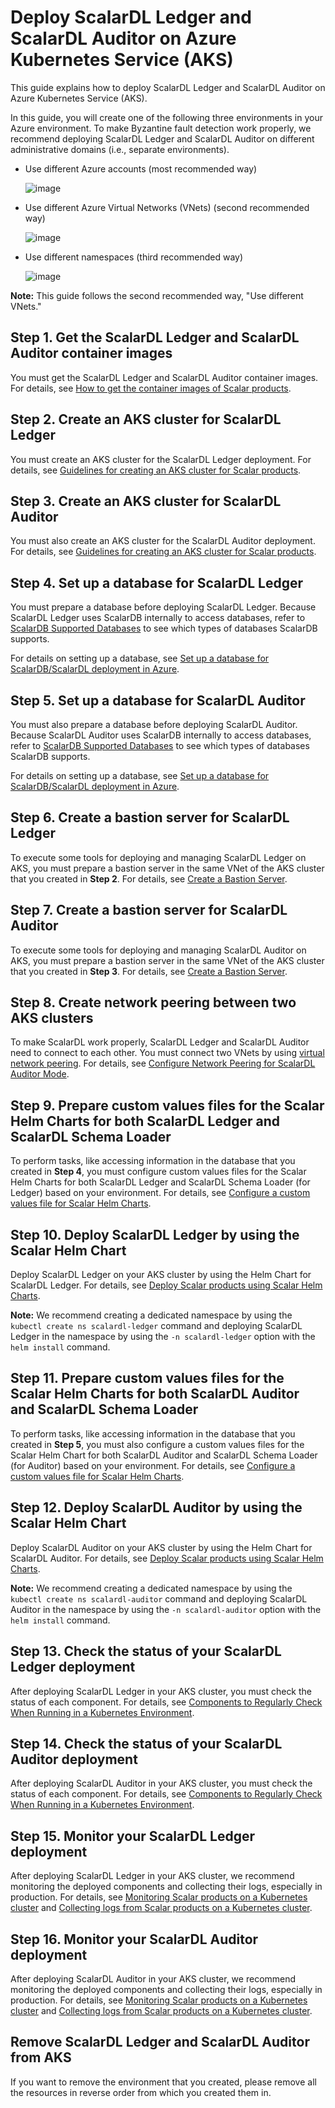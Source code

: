 # Deploy ScalarDL Ledger and ScalarDL Auditor on Azure Kubernetes Service (AKS)

This guide explains how to deploy ScalarDL Ledger and ScalarDL Auditor on Azure Kubernetes Service (AKS).

In this guide, you will create one of the following three environments in your Azure environment. To make Byzantine fault detection work properly, we recommend deploying ScalarDL Ledger and ScalarDL Auditor on different administrative domains (i.e., separate environments).

* Use different Azure accounts (most recommended way)

  ![image](images/png/AKS_ScalarDL_Auditor_Multi_Account.drawio.png)

* Use different Azure Virtual Networks (VNets) (second recommended way)

  ![image](images/png/AKS_ScalarDL_Auditor_Multi_VNet.drawio.png)

* Use different namespaces (third recommended way)

  ![image](images/png/AKS_ScalarDL_Auditor_Multi_Namespace.drawio.png)

**Note:** This guide follows the second recommended way, "Use different VNets."

## Step 1. Get the ScalarDL Ledger and ScalarDL Auditor container images

You must get the ScalarDL Ledger and ScalarDL Auditor container images. For details, see [How to get the container images of Scalar products](../scalar-kubernetes/HowToGetContainerImages.md).

## Step 2. Create an AKS cluster for ScalarDL Ledger

You must create an AKS cluster for the ScalarDL Ledger deployment. For details, see [Guidelines for creating an AKS cluster for Scalar products](CreateAKSClusterForScalarProducts.md).

## Step 3. Create an AKS cluster for ScalarDL Auditor

You must also create an AKS cluster for the ScalarDL Auditor deployment. For details, see [Guidelines for creating an AKS cluster for Scalar products](CreateAKSClusterForScalarProducts.md).

## Step 4. Set up a database for ScalarDL Ledger

You must prepare a database before deploying ScalarDL Ledger. Because ScalarDL Ledger uses ScalarDB internally to access databases, refer to [ScalarDB Supported Databases](https://github.com/scalar-labs/scalardb/blob/master/docs/scalardb-supported-databases.md) to see which types of databases ScalarDB supports.

For details on setting up a database, see [Set up a database for ScalarDB/ScalarDL deployment in Azure](SetupDatabaseForAzure.md).

## Step 5. Set up a database for ScalarDL Auditor

You must also prepare a database before deploying ScalarDL Auditor. Because ScalarDL Auditor uses ScalarDB internally to access databases, refer to [ScalarDB Supported Databases](https://github.com/scalar-labs/scalardb/blob/master/docs/scalardb-supported-databases.md) to see which types of databases ScalarDB supports.

For details on setting up a database, see [Set up a database for ScalarDB/ScalarDL deployment in Azure](SetupDatabaseForAzure.md).

## Step 6. Create a bastion server for ScalarDL Ledger

To execute some tools for deploying and managing ScalarDL Ledger on AKS, you must prepare a bastion server in the same VNet of the AKS cluster that you created in **Step 2**. For details, see [Create a Bastion Server](CreateBastionServer.md).

## Step 7. Create a bastion server for ScalarDL Auditor

To execute some tools for deploying and managing ScalarDL Auditor on AKS, you must prepare a bastion server in the same VNet of the AKS cluster that you created in **Step 3**. For details, see [Create a Bastion Server](CreateBastionServer.md).

## Step 8. Create network peering between two AKS clusters

To make ScalarDL work properly, ScalarDL Ledger and ScalarDL Auditor need to connect to each other. You must connect two VNets by using [virtual network peering](https://docs.microsoft.com/en-us/azure/virtual-network/virtual-network-peering-overview). For details, see [Configure Network Peering for ScalarDL Auditor Mode](NetworkPeeringForScalarDLAuditor.md).

## Step 9. Prepare custom values files for the Scalar Helm Charts for both ScalarDL Ledger and ScalarDL Schema Loader

To perform tasks, like accessing information in the database that you created in **Step 4**, you must configure custom values files for the Scalar Helm Charts for both ScalarDL Ledger and ScalarDL Schema Loader (for Ledger) based on your environment. For details, see [Configure a custom values file for Scalar Helm Charts](https://github.com/scalar-labs/helm-charts/blob/main/docs/configure-custom-values-file.md).

## Step 10. Deploy ScalarDL Ledger by using the Scalar Helm Chart

Deploy ScalarDL Ledger on your AKS cluster by using the Helm Chart for ScalarDL Ledger. For details, see [Deploy Scalar products using Scalar Helm Charts](https://github.com/scalar-labs/helm-charts/blob/main/docs/how-to-deploy-scalar-products.md).

**Note:** We recommend creating a dedicated namespace by using the `kubectl create ns scalardl-ledger` command and deploying ScalarDL Ledger in the namespace by using the `-n scalardl-ledger` option with the `helm install` command.

## Step 11. Prepare custom values files for the Scalar Helm Charts for both ScalarDL Auditor and ScalarDL Schema Loader

To perform tasks, like accessing information in the database that you created in **Step 5**, you must also configure a custom values files for the Scalar Helm Chart for both ScalarDL Auditor and ScalarDL Schema Loader (for Auditor) based on your environment. For details, see [Configure a custom values file for Scalar Helm Charts](https://github.com/scalar-labs/helm-charts/blob/main/docs/configure-custom-values-file.md).

## Step 12. Deploy ScalarDL Auditor by using the Scalar Helm Chart

Deploy ScalarDL Auditor on your AKS cluster by using the Helm Chart for ScalarDL Auditor. For details, see [Deploy Scalar products using Scalar Helm Charts](https://github.com/scalar-labs/helm-charts/blob/main/docs/how-to-deploy-scalar-products.md).

**Note:** We recommend creating a dedicated namespace by using the `kubectl create ns scalardl-auditor` command and deploying ScalarDL Auditor in the namespace by using the `-n scalardl-auditor` option with the `helm install` command.

## Step 13. Check the status of your ScalarDL Ledger deployment

After deploying ScalarDL Ledger in your AKS cluster, you must check the status of each component. For details, see [Components to Regularly Check When Running in a Kubernetes Environment](RegularCheck.md).

## Step 14. Check the status of your ScalarDL Auditor deployment

After deploying ScalarDL Auditor in your AKS cluster, you must check the status of each component. For details, see [Components to Regularly Check When Running in a Kubernetes Environment](RegularCheck.md).

## Step 15. Monitor your ScalarDL Ledger deployment

After deploying ScalarDL Ledger in your AKS cluster, we recommend monitoring the deployed components and collecting their logs, especially in production. For details, see [Monitoring Scalar products on a Kubernetes cluster](K8sMonitorGuide.md) and [Collecting logs from Scalar products on a Kubernetes cluster](K8sLogCollectionGuide.md).

## Step 16. Monitor your ScalarDL Auditor deployment

After deploying ScalarDL Auditor in your AKS cluster, we recommend monitoring the deployed components and collecting their logs, especially in production. For details, see [Monitoring Scalar products on a Kubernetes cluster](K8sMonitorGuide.md) and [Collecting logs from Scalar products on a Kubernetes cluster](K8sLogCollectionGuide.md).

## Remove ScalarDL Ledger and ScalarDL Auditor from AKS

If you want to remove the environment that you created, please remove all the resources in reverse order from which you created them in.
